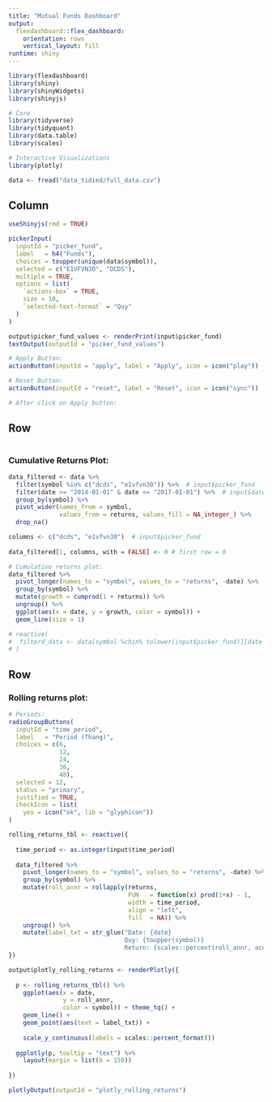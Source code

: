 ```yaml
---
title: "Mutual Funds Dashboard"
output: 
  flexdashboard::flex_dashboard:
    orientation: rows
    vertical_layout: fill
runtime: shiny
---
```


```r
library(flexdashboard)
library(shiny)
library(shinyWidgets)
library(shinyjs)

# Core
library(tidyverse)
library(tidyquant)
library(data.table)
library(scales)

# Interactive Visualizations
library(plotly)
```

```r
data <- fread("data_tidied/full_data.csv")
```

Column {.sidebar}
---------------------------------------------------------------

```r
useShinyjs(rmd = TRUE)

pickerInput(
  inputId = "picker_fund",
  label   = h4("Funds"),
  choices = toupper(unique(data$symbol)),
  selected = c("E1VFVN30", "DCDS"),
  multiple = TRUE,
  options = list(
    `actions-box` = TRUE,
    size = 10,
    `selected-text-format` = "Quy"
  )
)

output$picker_fund_values <- renderPrint(input$picker_fund)
textOutput(outputId = "picker_fund_values")

# Apply Button:
actionButton(inputId = "apply", label = "Apply", icon = icon("play"))

# Reset Button:
actionButton(inputId = "reset", label = "Reset", icon = icon("sync"))
```

```r
# After click on Apply button:

```

Row
---------------------------------------------------------------

```r

```

### Cumulative Returns Plot:

```r
data_filtered <- data %>% 
  filter(symbol %in% c("dcds", "e1vfvn30")) %>%  # input$picker_fund
  filter(date >= "2014-01-01" & date <= "2017-01-01") %>%  # input$date ???
  group_by(symbol) %>% 
  pivot_wider(names_from = symbol,
              values_from = returns, values_fill = NA_integer_) %>% 
  drop_na()

columns <- c("dcds", "e1vfvn30")  # input$picker_fund
  
data_filtered[1, columns, with = FALSE] <- 0 # first row = 0

```


```r
# Cumulative returns plot:
data_filtered %>% 
  pivot_longer(names_to = "symbol", values_to = "returns", -date) %>% 
  group_by(symbol) %>% 
  mutate(growth = cumprod(1 + returns)) %>% 
  ungroup() %>% 
  ggplot(aes(x = date, y = growth, color = symbol)) + 
  geom_line(size = 1)

# reactive(
#  filterd_data <- data[symbol %chin% tolower(input$picker_fund)][date %between% c("2018-01-01", "2020-01-01")]
# )

```

Row
---------------------------------------------------------------

### Rolling returns plot:

```r
# Periods:
radioGroupButtons(
  inputId = "time_period",
  label   = "Period (Thang)",
  choices = c(6, 
              12,
              24,
              36,
              48),
  selected = 12,
  status = "primary",
  justified = TRUE,
  checkIcon = list(
    yes = icon("ok", lib = "glyphicon"))
)
```

```r
rolling_returns_tbl <- reactive({
  
  time_period <- as.integer(input$time_period)
  
  data_filtered %>%
    pivot_longer(names_to = "symbol", values_to = "returns", -date) %>%
    group_by(symbol) %>%
    mutate(roll_annr = rollapply(returns,
                                 FUN   = function(x) prod(1+x) - 1,
                                 width = time_period,
                                 align = "left",
                                 fill  = NA)) %>%
    ungroup() %>% 
    mutate(label_txt = str_glue("Date: {date}
                                Quy: {toupper(symbol)}
                                Return: {scales::percent(roll_annr, accuracy = 0.1)}"))
})

output$plotly_rolling_returns <- renderPlotly({
  
  p <- rolling_returns_tbl() %>% 
    ggplot(aes(x = date,
               y = roll_annr,
               color = symbol)) + theme_tq() + 
    geom_line() + 
    geom_point(aes(text = label_txt)) +
    
    scale_y_continuous(labels = scales::percent_format())
  
  ggplotly(p, tooltip = "text") %>% 
    layout(margin = list(b = 150)) 
  
})

plotlyOutput(outputId = "plotly_rolling_returns")
```

